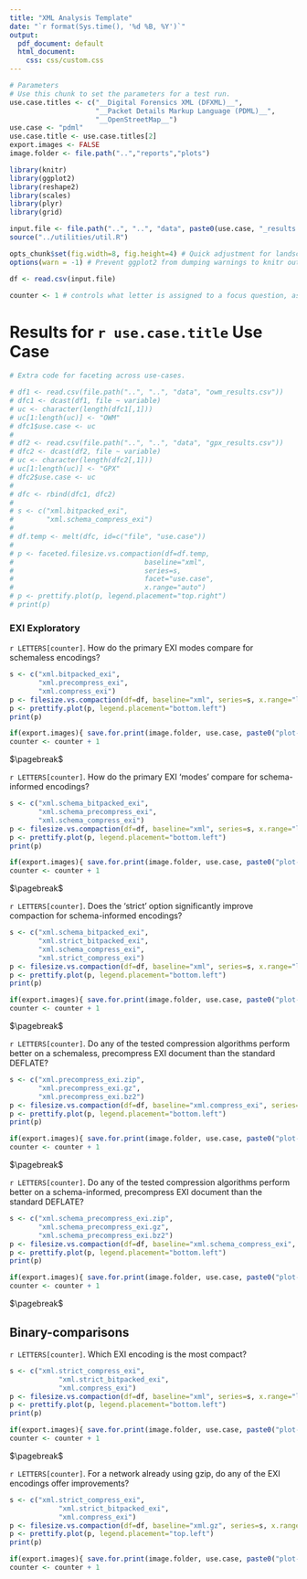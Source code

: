 ```yaml
---
title: "XML Analysis Template"
date: "`r format(Sys.time(), '%d %B, %Y')`"
output:
  pdf_document: default
  html_document:
    css: css/custom.css
---
```


```r
# Parameters
# Use this chunk to set the parameters for a test run.
use.case.titles <- c("__Digital Forensics XML (DFXML)__",
                     "__Packet Details Markup Language (PDML)__",
                     "__OpenStreetMap__")
use.case <- "pdml"
use.case.title <- use.case.titles[2]
export.images <- FALSE
image.folder <- file.path("..","reports","plots")

library(knitr)
library(ggplot2)
library(reshape2)
library(scales)
library(plyr)
library(grid)

input.file <- file.path("..", "..", "data", paste0(use.case, "_results.csv"))
source("../utilities/util.R")

opts_chunk$set(fig.width=8, fig.height=4) # Quick adjustment for landscape figures - only affects knitr output
options(warn = -1) # Prevent ggplot2 from dumping warnings to knitr output

df <- read.csv(input.file)

counter <- 1 # controls what letter is assigned to a focus question, as well as the letter appended to plot export filenames
```

# Results for `r use.case.title`  Use Case

```r
# Extra code for faceting across use-cases.

# df1 <- read.csv(file.path("..", "..", "data", "owm_results.csv"))
# dfc1 <- dcast(df1, file ~ variable)
# uc <- character(length(dfc1[,1]))
# uc[1:length(uc)] <- "OWM"
# dfc1$use.case <- uc
# 
# df2 <- read.csv(file.path("..", "..", "data", "gpx_results.csv"))
# dfc2 <- dcast(df2, file ~ variable)
# uc <- character(length(dfc2[,1]))
# uc[1:length(uc)] <- "GPX"
# dfc2$use.case <- uc
# 
# dfc <- rbind(dfc1, dfc2)
# 
# s <- c("xml.bitpacked_exi",
#        "xml.schema_compress_exi")
# 
# df.temp <- melt(dfc, id=c("file", "use.case"))
# 
# p <- faceted.filesize.vs.compaction(df=df.temp,
#                                baseline="xml",
#                                series=s,
#                                facet="use.case",
#                                x.range="auto")
# p <- prettify.plot(p, legend.placement="top.right")
# print(p)
```

### EXI Exploratory

`r LETTERS[counter]`. How do the primary EXI modes compare for schemaless encodings?

```r
s <- c("xml.bitpacked_exi",
       "xml.precompress_exi",
       "xml.compress_exi")
p <- filesize.vs.compaction(df=df, baseline="xml", series=s, x.range="log")
p <- prettify.plot(p, legend.placement="bottom.left")
print(p)

if(export.images){ save.for.print(image.folder, use.case, paste0("plot-",letters[counter])) }
counter <- counter + 1
```

$\pagebreak$

`r LETTERS[counter]`. How do the primary EXI ‘modes’ compare for schema-informed encodings?

```r
s <- c("xml.schema_bitpacked_exi",
       "xml.schema_precompress_exi",
       "xml.schema_compress_exi")
p <- filesize.vs.compaction(df=df, baseline="xml", series=s, x.range="log")
p <- prettify.plot(p, legend.placement="bottom.left")
print(p)

if(export.images){ save.for.print(image.folder, use.case, paste0("plot-",letters[counter])) }
counter <- counter + 1
```

$\pagebreak$

`r LETTERS[counter]`. Does the ‘strict’ option significantly improve compaction for schema-informed encodings?

```r
s <- c("xml.schema_bitpacked_exi",
       "xml.strict_bitpacked_exi",
       "xml.schema_compress_exi",
       "xml.strict_compress_exi")
p <- filesize.vs.compaction(df=df, baseline="xml", series=s, x.range="log")
p <- prettify.plot(p, legend.placement="bottom.left")
print(p)

if(export.images){ save.for.print(image.folder, use.case, paste0("plot-",letters[counter])) }
counter <- counter + 1
```

$\pagebreak$

`r LETTERS[counter]`. Do any of the tested compression algorithms perform better on a schemaless, precompress EXI document than the standard DEFLATE?

```r
s <- c("xml.precompress_exi.zip",
       "xml.precompress_exi.gz",
       "xml.precompress_exi.bz2")
p <- filesize.vs.compaction(df=df, baseline="xml.compress_exi", series=s, x.range="log")
p <- prettify.plot(p, legend.placement="bottom.left")
print(p)

if(export.images){ save.for.print(image.folder, use.case, paste0("plot-",letters[counter])) }
counter <- counter + 1
```

$\pagebreak$

`r LETTERS[counter]`. Do any of the tested compression algorithms perform better on a schema-informed, precompress EXI document than the standard DEFLATE?

```r
s <- c("xml.schema_precompress_exi.zip",
       "xml.schema_precompress_exi.gz",
       "xml.schema_precompress_exi.bz2")
p <- filesize.vs.compaction(df=df, baseline="xml.schema_compress_exi", series=s, x.range="log")
p <- prettify.plot(p, legend.placement="bottom.left")
print(p)

if(export.images){ save.for.print(image.folder, use.case, paste0("plot-",letters[counter])) }
counter <- counter + 1
```

$\pagebreak$

## Binary-comparisons

`r LETTERS[counter]`. Which EXI encoding is the most compact?

```r
s <- c("xml.strict_compress_exi",
            "xml.strict_bitpacked_exi",
            "xml.compress_exi")
p <- filesize.vs.compaction(df=df, baseline="xml", series=s, x.range="log")
p <- prettify.plot(p, legend.placement="bottom.left")
print(p)

if(export.images){ save.for.print(image.folder, use.case, paste0("plot-",letters[counter])) }
counter <- counter + 1
```

$\pagebreak$

`r LETTERS[counter]`. For a network already using gzip, do any of the EXI encodings offer improvements?

```r
s <- c("xml.strict_compress_exi",
            "xml.strict_bitpacked_exi",
            "xml.compress_exi")
p <- filesize.vs.compaction(df=df, baseline="xml.gz", series=s, x.range="log")
p <- prettify.plot(p, legend.placement="top.left")
print(p)

if(export.images){ save.for.print(image.folder, use.case, paste0("plot-",letters[counter])) }
counter <- counter + 1
```
